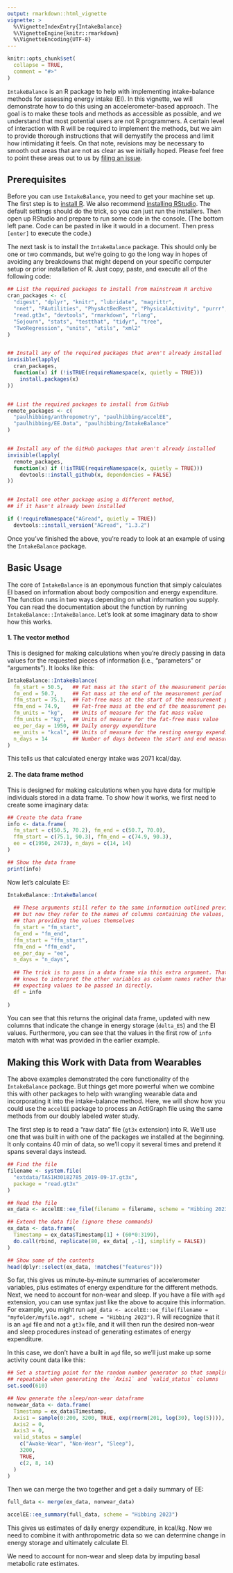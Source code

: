 ```yaml
---
output: rmarkdown::html_vignette
vignette: >
  %\VignetteIndexEntry{IntakeBalance}
  %\VignetteEngine{knitr::rmarkdown}
  %\VignetteEncoding{UTF-8}
---
```



```r
knitr::opts_chunk$set(
  collapse = TRUE,
  comment = "#>"
)
```


`IntakeBalance` is an R package to help with implementing intake-balance methods
for assessing energy intake (EI). In this vignette, we will demonstrate how to
do this using an accelerometer-based approach. The goal is to make these tools
and methods as accessible as possible, and we understand that most potential
users are not R programmers. A certain level of interaction with R will be
required to implement the methods, but we aim to provide thorough instructions
that will demystify the process and limit how intimidating it feels. On that
note, revisions may be necessary to smooth out areas that are not as clear as we
initially hoped. Please feel free to point these areas out to us by
[filing an issue](https://github.com/paulhibbing/IntakeBalance/issues/new/choose).


## Prerequisites

Before you can use `IntakeBalance`, you need to get your machine set up. The
first step is to [install R](https://cran.r-project.org/). We also recommend
[installing RStudio](https://posit.co/download/rstudio-desktop/). The default
settings should do the trick, so you can just run the installers. Then open up
RStudio and prepare to run some code in the console. (The bottom left pane. Code
can be pasted in like it would in a document. Then press `[enter]` to execute
the code.)

The next task is to install the `IntakeBalance` package. This should only be one
or two commands, but we're going to go the long way in hopes of avoiding any
breakdowns that might depend on your specific computer setup or prior
installation of R. Just copy, paste, and execute all of the following code:

```r

## List the required packages to install from mainstream R archive
cran_packages <- c(
  "digest", "dplyr", "knitr", "lubridate", "magrittr",
  "nnet", "PAutilities", "PhysActBedRest", "PhysicalActivity", "purrr", "randomForest",
  "read.gt3x", "devtools", "rmarkdown", "rlang",
  "Sojourn", "stats", "testthat", "tidyr", "tree",
  "TwoRegression", "units", "utils", "xml2"
)


## Install any of the required packages that aren't already installed
invisible(lapply(
  cran_packages,
  function(x) if (!isTRUE(requireNamespace(x, quietly = TRUE)))
    install.packages(x)
))


## List the required packages to install from GitHub
remote_packages <- c(
  "paulhibbing/anthropometry", "paulhibbing/accelEE",
  "paulhibbing/EE.Data", "paulhibbing/IntakeBalance"
)


## Install any of the GitHub packages that aren't already installed
invisible(lapply(
  remote_packages,
  function(x) if (!isTRUE(requireNamespace(x, quietly = TRUE)))
    devtools::install_github(x, dependencies = FALSE)
))


## Install one other package using a different method,
## if it hasn't already been installed

if (!requireNamespace("AGread", quietly = TRUE))
  devtools::install_version("AGread", "1.3.2")

```

Once you've finished the above, you're ready to look at an example of using the
`IntakeBalance` package.


## Basic Usage

The core of `IntakeBalance` is an eponymous function that simply calculates EI
based on information about body composition and energy expenditure. The function
runs in two ways depending on what information you supply. You can read the
documentation about the function by running `IntakeBalance::IntakeBalance`.
Let's look at some imaginary data to show how this works.

#### 1. The vector method

This is designed for making calculations when you're direcly passing in data
values for the requested pieces of information (i.e., "parameters" or
"arguments"). It looks like this:

```r
IntakeBalance::IntakeBalance(
  fm_start = 50.5,   ## Fat mass at the start of the measurement period
  fm_end = 50.7,     ## Fat mass at the end of the measurement period
  ffm_start = 75.1,  ## Fat-free mass at the start of the measurement period
  ffm_end = 74.9,    ## Fat-free mass at the end of the measurement period
  fm_units = "kg",   ## Units of measure for the fat mass value
  ffm_units = "kg",  ## Units of measure for the fat-free mass value
  ee_per_day = 1950, ## Daily energy expenditure
  ee_units = "kcal", ## Units of measure for the resting energy expenditure value
  n_days = 14        ## Number of days between the start and end measurements
)
```
This tells us that calculated energy intake was 2071 kcal/day.

#### 2. The data frame method

This is designed for making calculations when you have data for multiple
individuals stored in a data frame. To show how it works, we first need to
create some imaginary data:

```r
## Create the data frame
info <- data.frame(
  fm_start = c(50.5, 70.2), fm_end = c(50.7, 70.0),
  ffm_start = c(75.1, 90.3), ffm_end = c(74.9, 90.3),
  ee = c(1950, 2473), n_days = c(14, 14)
)

## Show the data frame
print(info)
```

Now let's calculate EI:

```r
IntakeBalance::IntakeBalance(
  
  ## These arguments still refer to the same information outlined previously,
  ## but now they refer to the names of columns containing the values, rather
  ## than providing the values themselves
  fm_start = "fm_start",
  fm_end = "fm_end",
  ffm_start = "ffm_start",
  ffm_end = "ffm_end",
  ee_per_day = "ee",
  n_days = "n_days",
  
  ## The trick is to pass in a data frame via this extra argument. That's how R
  ## knows to interpret the other variables as column names rather than
  ## expecting values to be passed in directly.
  df = info
  
)
```

You can see that this returns the original data frame, updated with new columns
that indicate the change in energy storage (`delta_ES`) and the EI values.
Furthermore, you can see that the values in the first row of `info` match with
what was provided in the earlier example.


## Making this Work with Data from Wearables

The above examples demonstrated the core functionality of the `IntakeBalance`
package. But things get more powerful when we combine this with other packages
to help with wrangling wearable data and incorporating it into the
intake-balance method. Here, we will show how you could use the `accelEE`
package to process an ActiGraph file using the same methods from our doubly
labeled water study.

The first step is to read a "raw data" file (`gt3x` extension) into R. We'll use
one that was built in with one of the packages we installed at the beginning. It
only contains 40 min of data, so we'll copy it several times and pretend it
spans several days instead.

```r

## Find the file
filename <- system.file(
  "extdata/TAS1H30182785_2019-09-17.gt3x",
  package = "read.gt3x"
)

## Read the file
ex_data <- accelEE::ee_file(filename = filename, scheme = "Hibbing 2023")

## Extend the data file (ignore these commands)
ex_data <- data.frame(
  Timestamp = ex_data$Timestamp[1] + (60*0:3199),
  do.call(rbind, replicate(80, ex_data[ ,-1], simplify = FALSE))
)

## Show some of the contents
head(dplyr::select(ex_data, !matches("features")))

```

So far, this gives us minute-by-minute summaries of accelerometer variables,
plus estimates of energy expenditure for the different methods. Next, we need to
account for non-wear and sleep. If you have a file with `agd` extension, you can
use syntax just like the above to acquire this information. For example, you
might run `agd_data <- accelEE::ee_file(filename = "myfolder/myfile.agd", scheme
= "Hibbing 2023")`. R will recognize that it is an `agd` file and not a `gt3x`
file, and it will then run the desired non-wear and sleep procedures instead of
generating estimates of energy expenditure.

In this case, we don't have a built in `agd` file, so we'll
just make up some activity count data like this:

```r

## Set a starting point for the random number generator so that sampling is
## repeatable when generating the `Axis1` and `valid_status` columns
set.seed(610)

## Now generate the sleep/non-wear dataframe
nonwear_data <- data.frame(
  Timestamp = ex_data$Timestamp,
  Axis1 = sample(0:200, 3200, TRUE, exp(rnorm(201, log(30), log(5)))),
  Axis2 = 0,
  Axis3 = 0,
  valid_status = sample(
    c("Awake-Wear", "Non-Wear", "Sleep"),
    3200,
    TRUE,
    c(2, 8, 14)
  )
)
```

Then we can merge the two together and get a daily summary of EE:

```r

full_data <- merge(ex_data, nonwear_data)

accelEE::ee_summary(full_data, scheme = "Hibbing 2023")

```

This gives us estimates of daily energy expenditure, in kcal/kg. Now we need to
combine it with anthropometric data so we can determine change in energy storage
and ultimately calculate EI.

We need to account for non-wear and sleep data by imputing basal metabolic rate estimates.
